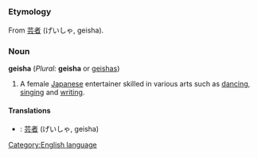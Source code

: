 =={{en}}==
[[Category:English language]]
===Etymology===
From {{ja}} [[芸者]] (げいしゃ, geisha).
===Noun===
'''geisha''' (''Plural:'' '''geisha''' or [[geishas]])

#A female [[Japanese]] entertainer skilled in various arts such as [[dancing]], [[singing]] and [[writing]].
====Translations====
*{{ja}}: [[芸者]] (げいしゃ, geisha)
